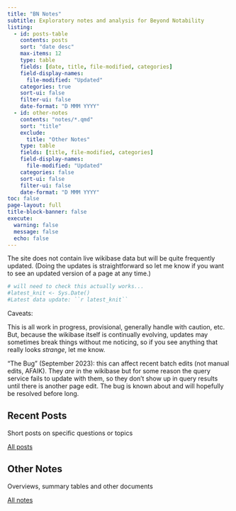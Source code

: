 ```yaml
---
title: "BN Notes"
subtitle: Exploratory notes and analysis for Beyond Notability
listing:
  - id: posts-table
    contents: posts
    sort: "date desc"
    max-items: 12
    type: table
    fields: [date, title, file-modified, categories]
    field-display-names:
      file-modified: "Updated"
    categories: true
    sort-ui: false
    filter-ui: false
    date-format: "D MMM YYYY"
  - id: other-notes
    contents: "notes/*.qmd"
    sort: "title"
    exclude: 
      title: "Other Notes"
    type: table
    fields: [title, file-modified, categories]
    field-display-names:
      file-modified: "Updated"
    categories: false
    sort-ui: false
    filter-ui: false
    date-format: "D MMM YYYY"
toc: false
page-layout: full
title-block-banner: false
execute: 
  warning: false
  message: false
  echo: false 
---
```


The site does not contain live wikibase data but will be quite frequently updated. (Doing the updates is straightforward so let me know if you want to see an updated version of a page at any time.) 

```r
# will need to check this actually works...
#latest_knit <- Sys.Date()
#Latest data update: ``r latest_knit``
```


Caveats: 

This is all work in progress, provisional, generally handle with caution, etc. But, because the wikibase itself is continually evolving, updates may sometimes break things without me noticing, so if you see anything that really looks *strange*, let me know.

"The Bug" (September 2023): this can affect recent batch edits (not manual edits, AFAIK). They *are* in the wikibase but for some reason the query service fails to update with them, so they don't show up in query results until there is another page edit. The bug is known about and will hopefully be resolved before long. 



## Recent Posts

Short posts on specific questions or topics

::: {#posts-table}
:::

[All posts](blog.qmd)


## Other Notes

Overviews, summary tables and other documents 

:::{#other-notes}
:::

[All notes](notes/)

